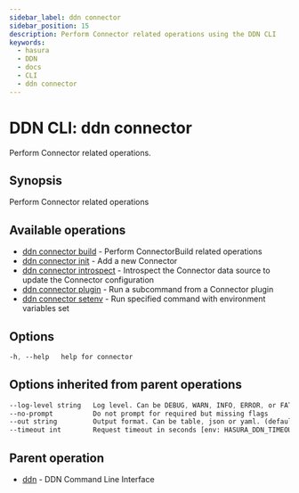 ```yaml
---
sidebar_label: ddn connector
sidebar_position: 15
description: Perform Connector related operations using the DDN CLI
keywords:
  - hasura
  - DDN
  - docs
  - CLI
  - ddn connector
---
```


# DDN CLI: ddn connector

Perform Connector related operations.

## Synopsis

Perform Connector related operations

## Available operations

- [ddn connector build](/cli/commands/ddn_connector_build) - Perform ConnectorBuild related operations
- [ddn connector init](/cli/commands/ddn_connector_init) - Add a new Connector
- [ddn connector introspect](/cli/commands/ddn_connector_introspect) - Introspect the Connector data source to update the Connector configuration
- [ddn connector plugin](/cli/commands/ddn_connector_plugin) - Run a subcommand from a Connector plugin
- [ddn connector setenv](/cli/commands/ddn_connector_setenv) - Run specified command with environment variables set

## Options

```sass
-h, --help   help for connector
```

## Options inherited from parent operations

```sass
--log-level string   Log level. Can be DEBUG, WARN, INFO, ERROR, or FATAL. (default "INFO")
--no-prompt          Do not prompt for required but missing flags
--out string         Output format. Can be table, json or yaml. (default "table")
--timeout int        Request timeout in seconds [env: HASURA_DDN_TIMEOUT] (default 100)
```

## Parent operation

- [ddn](/cli/commands/ddn) - DDN Command Line Interface
